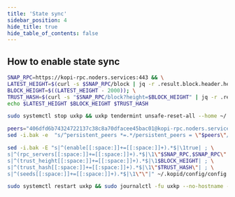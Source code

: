 ```yaml
---
title: 'State sync'
sidebar_position: 4
hide_title: true
hide_table_of_contents: false
---
```



<PageTitle
  iconUrl="img/kopi-icon.svg"
  title="State sync"
  chainId="luwak-1"
  version="v20.1"
/>

## How to enable state sync

```bash
SNAP_RPC=https://kopi-rpc.noders.services:443 && \
LATEST_HEIGHT=$(curl -s $SNAP_RPC/block | jq -r .result.block.header.height); \
BLOCK_HEIGHT=$((LATEST_HEIGHT - 2000)); \
TRUST_HASH=$(curl -s "$SNAP_RPC/block?height=$BLOCK_HEIGHT" | jq -r .result.block_id.hash) && \
echo $LATEST_HEIGHT $BLOCK_HEIGHT $TRUST_HASH
```

```bash
sudo systemctl stop uxkp && uxkp tendermint unsafe-reset-all --home ~/.kopid --keep-addr-book
```

```bash
peers="406dfd6b74324722137c38c8a70dfacee45bac01@kopi-rpc.noders.services:30756"
sed -i.bak -e  "s/^persistent_peers *=.*/persistent_peers = \"$peers\"/" ~/.kopid/config/config.toml
```

```bash
sed -i.bak -E "s|^(enable[[:space:]]+=[[:space:]]+).*$|\1true| ; \
s|^(rpc_servers[[:space:]]+=[[:space:]]+).*$|\1\"$SNAP_RPC,$SNAP_RPC\"| ; \
s|^(trust_height[[:space:]]+=[[:space:]]+).*$|\1$BLOCK_HEIGHT| ; \
s|^(trust_hash[[:space:]]+=[[:space:]]+).*$|\1\"$TRUST_HASH\"| ; \
s|^(seeds[[:space:]]+=[[:space:]]+).*$|\1\"\"|" ~/.kopid/config/config.toml
```

```bash
sudo systemctl restart uxkp && sudo journalctl -fu uxkp --no-hostname -o cat
```
